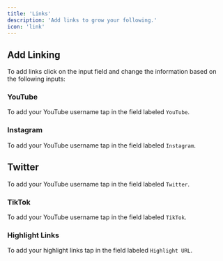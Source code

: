 ```yaml
---
title: 'Links'
description: 'Add links to grow your following.'
icon: 'link'
---
```


## Add Linking
To add links click on the input field and change the information based on the following inputs:


### YouTube

To add your YouTube username tap in the field labeled `YouTube`.

### Instagram

To add your YouTube username tap in the field labeled `Instagram`.


## Twitter

To add your YouTube username tap in the field labeled `Twitter`.

### TikTok

To add your YouTube username tap in the field labeled `TikTok`.

### Highlight Links

To add your highlight links tap in the field labeled `Highlight URL`.